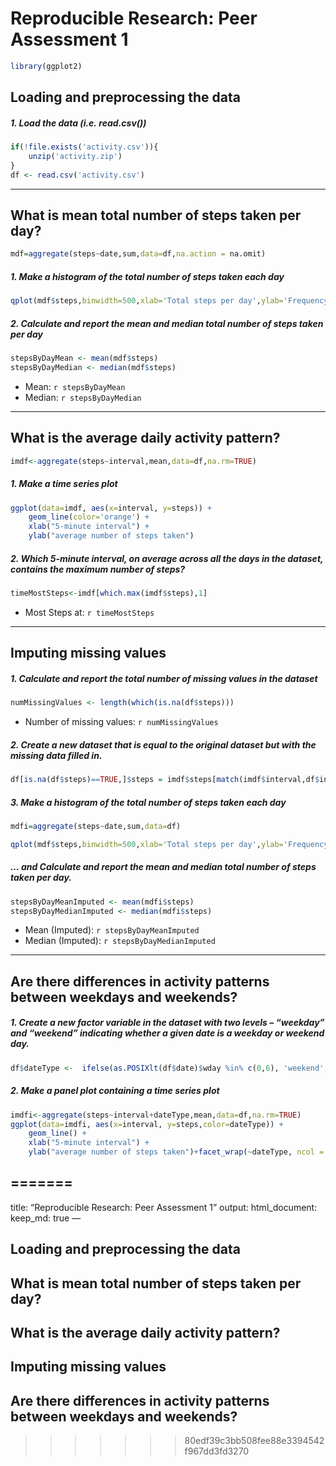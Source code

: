 
# Reproducible Research: Peer Assessment 1

```r
library(ggplot2)
```

## Loading and preprocessing the data
##### 1. Load the data (i.e. read.csv())
```r
if(!file.exists('activity.csv')){
    unzip('activity.zip')
}
df <- read.csv('activity.csv')
```

-----

## What is mean total number of steps taken per day?
```r
mdf=aggregate(steps~date,sum,data=df,na.action = na.omit)
```

##### 1. Make a histogram of the total number of steps taken each day
```r
qplot(mdf$steps,binwidth=500,xlab='Total steps per day',ylab='Frequency')
```

##### 2. Calculate and report the mean and median total number of steps taken per day
```r
stepsByDayMean <- mean(mdf$steps)
stepsByDayMedian <- median(mdf$steps)
```
* Mean: `r stepsByDayMean`
* Median:  `r stepsByDayMedian`

-----

## What is the average daily activity pattern?
```r
imdf<-aggregate(steps~interval,mean,data=df,na.rm=TRUE)
```

##### 1. Make a time series plot
```r
ggplot(data=imdf, aes(x=interval, y=steps)) +
    geom_line(color='orange') +
    xlab("5-minute interval") +
    ylab("average number of steps taken")  
```

##### 2. Which 5-minute interval, on average across all the days in the dataset, contains the maximum number of steps?
```r
timeMostSteps<-imdf[which.max(imdf$steps),1]
```

* Most Steps at: `r timeMostSteps`

----


## Imputing missing values
##### 1. Calculate and report the total number of missing values in the dataset 
```r
numMissingValues <- length(which(is.na(df$steps)))
```

* Number of missing values: `r numMissingValues`

##### 2. Create a new dataset that is equal to the original dataset but with the missing data filled in.
```r
df[is.na(df$steps)==TRUE,]$steps = imdf$steps[match(imdf$interval,df$interval)]
```


##### 3. Make a histogram of the total number of steps taken each day 
```r
mdfi=aggregate(steps~date,sum,data=df)

qplot(mdf$steps,binwidth=500,xlab='Total steps per day',ylab='Frequency')
```

##### ... and Calculate and report the mean and median total number of steps taken per day. 
```r
stepsByDayMeanImputed <- mean(mdfi$steps)
stepsByDayMedianImputed <- median(mdfi$steps)
```
* Mean (Imputed): `r stepsByDayMeanImputed`
* Median (Imputed):  `r stepsByDayMedianImputed`


----

## Are there differences in activity patterns between weekdays and weekends?
##### 1. Create a new factor variable in the dataset with two levels – “weekday” and “weekend” indicating whether a given date is a weekday or weekend day.

```r
df$dateType <-  ifelse(as.POSIXlt(df$date)$wday %in% c(0,6), 'weekend', 'weekday')
```

##### 2. Make a panel plot containing a time series plot

```r
imdfi<-aggregate(steps~interval+dateType,mean,data=df,na.rm=TRUE)
ggplot(data=imdfi, aes(x=interval, y=steps,color=dateType)) +
    geom_line() +
    xlab("5-minute interval") +
    ylab("average number of steps taken")+facet_wrap(~dateType, ncol = 1, nrow=2)
```


=======
---
title: "Reproducible Research: Peer Assessment 1"
output: 
  html_document:
    keep_md: true
---


## Loading and preprocessing the data



## What is mean total number of steps taken per day?



## What is the average daily activity pattern?



## Imputing missing values



## Are there differences in activity patterns between weekdays and weekends?
>>>>>>> 80edf39c3bb508fee88e3394542f967dd3fd3270
